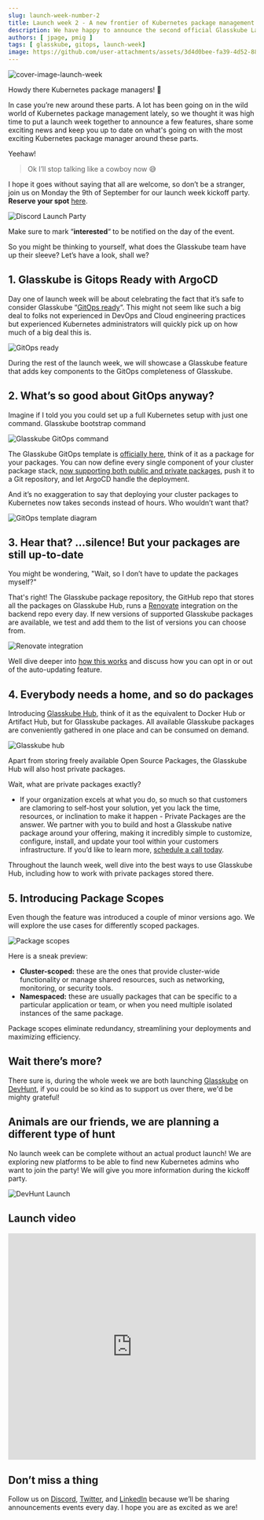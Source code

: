 ```yaml
---
slug: launch-week-number-2
title: Launch week 2 - A new frontier of Kubernetes package management
description: We have happy to announce the second official Glasskube Launch week, full of updates, fun and a whole lot of Kubernetes package management. 
authors: [ jpage, pmig ]
tags: [ glasskube, gitops, launch-week]
image: https://github.com/user-attachments/assets/3d4d0bee-fa39-4d52-8873-09d9226c1b18
---
```

![cover-image-launch-week](https://github.com/user-attachments/assets/3d4d0bee-fa39-4d52-8873-09d9226c1b18)

Howdy there Kubernetes package managers! 🤠

In case you’re new around these parts. A lot has been going on in the wild world of Kubernetes package management lately, so we thought it was high time to put a launch week together to announce a few features, share some exciting news and keep you up to date on what's going on with the most exciting Kubernetes package manager around these parts. 

Yeehaw!

<!-- truncate -->

> Ok I’ll stop talking like a cowboy now 😅

I hope it goes without saying that all are welcome, so don’t be a stranger, join us on Monday the 9th of September for our launch week kickoff party. **Reserve your spot** [here](https://discord.gg/Jswn2Vqz?event=1274009068884721725).

![Discord Launch Party](https://github.com/user-attachments/assets/b9773cf0-03bf-4fa4-9dbd-b2bf2a887e38)

Make sure to mark “**interested**“ to be notified on the day of the event.

So you might be thinking to yourself, what does the Glasskube team have up their sleeve? Let’s have a look, shall we?

## 1\. Glasskube is Gitops Ready with ArgoCD

Day one of launch week will be about celebrating the fact that it’s safe to consider Glasskube “[GitOps ready](https://glasskube.dev/docs/integration/gitops/)“. This might not seem like such a big deal to folks not experienced in DevOps and Cloud engineering practices but experienced Kubernetes administrators will quickly pick up on how much of a big deal this is.

![GitOps ready](https://github.com/user-attachments/assets/491b146a-63a0-4585-93ee-aac8b7013f53)

During the rest of the launch week, we will showcase a Glasskube feature that adds key components to the GitOps completeness of Glasskube.

## 2\. What’s so good about GitOps anyway?

Imagine if I told you you could set up a full Kubernetes setup with just one command. Glasskube bootstrap command

![Glasskube GitOps command](https://github.com/user-attachments/assets/3dab678a-1ff7-4167-82b6-975070c70a0d)

The Glasskube GitOps template is [officially here](https://glasskube.dev/blog/gitops-template/), think of it as a package for your packages. You can now define every single component of your cluster package stack, [now supporting both public and private packages](https://github.com/glasskube/gitops-template?tab=readme-ov-file#private-repositories), push it to a Git repository, and let ArgoCD handle the deployment.

And it’s no exaggeration to say that deploying your cluster packages to Kubernetes now takes seconds instead of hours. Who wouldn’t want that?

![GitOps template diagram](https://github.com/user-attachments/assets/236af5f2-64a9-42f2-92f8-a30438777365)

## 3\. Hear that? …silence! But your packages are still up-to-date

You might be wondering, "Wait, so I don’t have to update the packages myself?"

That's right! The Glasskube package repository, the GitHub repo that stores all the packages on Glasskube Hub, runs a [Renovate](https://docs.renovatebot.com/) integration on the backend repo every day. If new versions of supported Glasskube packages are available, we test and add them to the list of versions you can choose from.

![Renovate integration](https://github.com/user-attachments/assets/65c07bef-2124-43b8-8d36-133219af40bb)

Well dive deeper into [how this works](https://glasskube.dev/docs/integration/renovate/) and discuss how you can opt in or out of the auto-updating feature.

## 4\. Everybody needs a home, and so do packages

Introducing [Glasskube Hub](https://glasskube.dev/products/hub/), think of it as the equivalent to Docker Hub or Artifact Hub, but for Glasskube packages. All available Glasskube packages are conveniently gathered in one place and can be consumed on demand.

![Glasskube hub](https://github.com/user-attachments/assets/74dd15b1-ebdc-4071-b02e-00d802e8a71b)

Apart from storing freely available Open Source Packages, the Glasskube Hub will also host private packages.

Wait, what are private packages exactly?

-   If your organization excels at what you do, so much so that customers are clamoring to self-host your solution, yet you lack the time, resources, or inclination to make it happen - Private Packages are the answer. We partner with you to build and host a Glasskube native package around your offering, making it incredibly simple to customize, configure, install, and update your tool within your customers infrastructure. If you’d like to learn more, [schedule a call today](https://cal.glasskube.eu/team/founder/demo).

Throughout the launch week, well dive into the best ways to use Glasskube Hub, including how to work with private packages stored there.

## 5\. Introducing Package Scopes

Even though the feature was introduced a couple of minor versions ago. We will explore the use cases for differently scoped packages.

![Package scopes](https://github.com/user-attachments/assets/e42b98e5-35d2-4c90-a3eb-b37f1550a456)

Here is a sneak preview:

-   **Cluster-scoped:** these are the ones that provide cluster-wide functionality or manage shared resources, such as networking, monitoring, or security tools.
-   **Namespaced:** these are usually packages that can be specific to a particular application or team, or when you need multiple isolated instances of the same package.

Package scopes eliminate redundancy, streamlining your deployments and maximizing efficiency.

## Wait there’s more?

There sure is, during the whole week we are both launching [Glasskube](https://glasskube.dev/) on [DevHunt](https://devhunt.org/), if you could be so kind as to support us over there, we'd be mighty grateful!

## Animals are our friends, we are planning a different type of hunt

No launch week can be complete without an actual product launch! We are exploring new platforms to be able to find new Kubernetes admins who want to join the party! We will give you more information during the kickoff party.

![DevHunt Launch](https://github.com/user-attachments/assets/96b267f7-e82d-4539-9d67-2468bd2ba636)

## Launch video

<div style={{display: 'flex', justifyContent: 'center', alignItems: 'center'}}>
  <iframe width="100%" height="460" src="https://www.youtube.com/embed/Hec22fEDTgM?si=rGEYEOvyvFSbcLBR"
          title="YouTube video player" frameborder="0"
          allow="accelerometer; autoplay; clipboard-write; encrypted-media; gyroscope; picture-in-picture; web-share" allowfullscreen></iframe>
</div>

## Don’t miss a thing

Follow us on [Discord](https://discord.gg/e89NzZerVu?event=1274009068884721725), [Twitter](https://x.com/glasskube), and [LinkedIn](https://www.linkedin.com/company/glasskube) because we’ll be sharing announcements events every day. I hope you are as excited as we are!